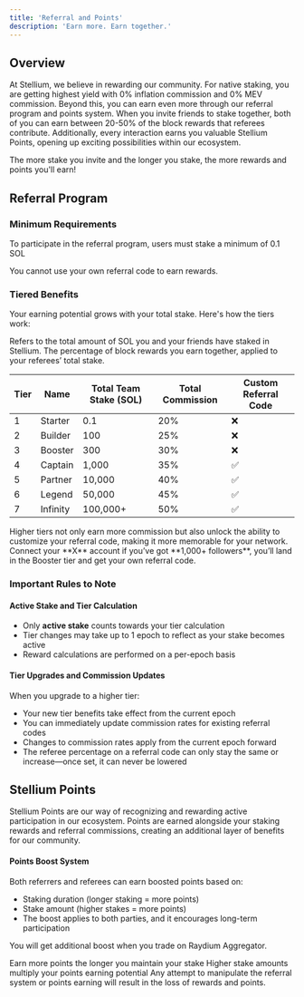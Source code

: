 ```yaml
---
title: 'Referral and Points'
description: 'Earn more. Earn together.'
---
```


## Overview

At Stellium, we believe in rewarding our community. For native staking, you are getting highest yield with 0% inflation commission and 0% MEV commission. Beyond this, you can earn even more through our referral program and points system. When you invite friends to stake together, both of you can earn between 20-50% of the block rewards that referees contribute. Additionally, every interaction earns you valuable Stellium Points, opening up exciting possibilities within our ecosystem.

<Tip>
The more stake you invite and the longer you stake, the more rewards and points you'll earn!
</Tip>

## Referral Program

### Minimum Requirements

To participate in the referral program, users must stake a minimum of 0.1 SOL

<Warning>
You cannot use your own referral code to earn rewards.
</Warning>

### Tiered Benefits

Your earning potential grows with your total stake. Here's how the tiers work:

<CardGroup cols={2}>
  <Card title="Total Team Stake" icon="coins">
    Refers to the total amount of SOL you and your friends have staked in Stellium.
  </Card>
  <Card title="Total Commission" icon="percent">
    The percentage of block rewards you earn together, applied to your referees’ total stake.
  </Card>
</CardGroup>

| Tier | Name | Total Team Stake (SOL) | Total Commission | Custom Referral Code |
|------|------|-------------------|------------------|---------------------|
| 1 | Starter | 0.1 | 20% | ❌ |
| 2 | Builder | 100 | 25% | ❌ |
| 3 | Booster | 300 | 30% | ❌ |
| 4 | Captain | 1,000 | 35% | ✅ |
| 5 | Partner | 10,000 | 40% | ✅ |
| 6 | Legend | 50,000 | 45% | ✅ |
| 7 | Infinity | 100,000+ | 50% | ✅ |

<Note>
Higher tiers not only earn more commission but also unlock the ability to customize your referral code, making it more memorable for your network.
</Note>

<Tip>
Connect your **X** account if you’ve got **1,000+ followers**, you’ll land in the Booster tier and get your own referral code.
</Tip>

### Important Rules to Note

#### Active Stake and Tier Calculation
- Only **active stake** counts towards your tier calculation
- Tier changes may take up to 1 epoch to reflect as your stake becomes active
- Reward calculations are performed on a per-epoch basis

#### Tier Upgrades and Commission Updates

When you upgrade to a higher tier:
- Your new tier benefits take effect from the current epoch
- You can immediately update commission rates for existing referral codes
- Changes to commission rates apply from the current epoch forward
- The referee percentage on a referral code can only stay the same or increase—once set, it can never be lowered


## Stellium Points

Stellium Points are our way of recognizing and rewarding active participation in our ecosystem. Points are earned alongside your staking rewards and referral commissions, creating an additional layer of benefits for our community.

#### Points Boost System
Both referrers and referees can earn boosted points based on:
- Staking duration (longer staking = more points)
- Stake amount (higher stakes = more points)
- The boost applies to both parties, and it encourages long-term participation

You will get additional boost when you trade on Raydium Aggregator.

<CardGroup cols={2}>
  <Card title="Duration" icon="clock">
    Earn more points the longer you maintain your stake
  </Card>
  <Card title="Amount" icon="chart-line">
    Higher stake amounts multiply your points earning potential
  </Card>
</CardGroup> 


<Warning>
Any attempt to manipulate the referral system or points earning will result in the loss of rewards and points.
</Warning>